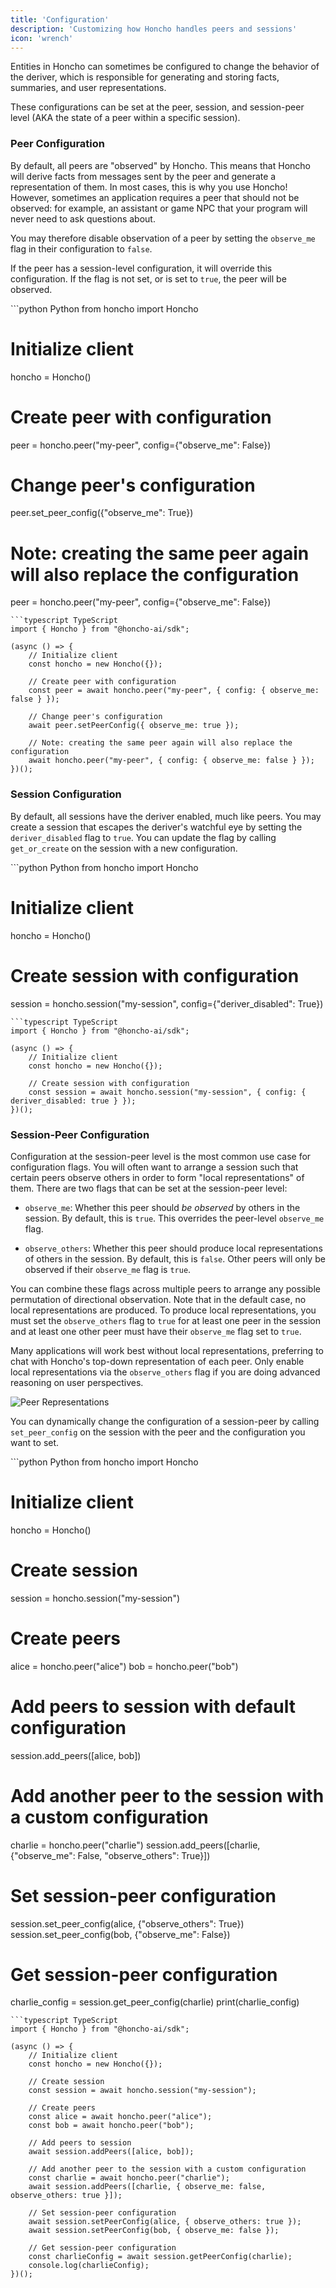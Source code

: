 ```yaml
---
title: 'Configuration'
description: 'Customizing how Honcho handles peers and sessions'
icon: 'wrench'
---
```


Entities in Honcho can sometimes be configured to change the behavior of the deriver, which is responsible for generating and storing facts, summaries, and user representations.

These configurations can be set at the peer, session, and session-peer level (AKA the state of a peer within a specific session).

### Peer Configuration

By default, all peers are "observed" by Honcho. This means that Honcho will derive facts from messages sent by the peer and generate a representation of them. In most cases, this is why you use Honcho! However, sometimes an application requires a peer that should not be observed: for example, an assistant or game NPC that your program will never need to ask questions about.

You may therefore disable observation of a peer by setting the `observe_me` flag in their configuration to `false`.

If the peer has a session-level configuration, it will override this configuration. If the flag is not set, or is set to `true`, the peer will be observed.

<CodeGroup>
```python Python
from honcho import Honcho

# Initialize client
honcho = Honcho()

# Create peer with configuration
peer = honcho.peer("my-peer", config={"observe_me": False})

# Change peer's configuration
peer.set_peer_config({"observe_me": True})

# Note: creating the same peer again will also replace the configuration
peer = honcho.peer("my-peer", config={"observe_me": False})
```
```typescript TypeScript
import { Honcho } from "@honcho-ai/sdk";

(async () => {
    // Initialize client
    const honcho = new Honcho({});

    // Create peer with configuration
    const peer = await honcho.peer("my-peer", { config: { observe_me: false } });

    // Change peer's configuration
    await peer.setPeerConfig({ observe_me: true });

    // Note: creating the same peer again will also replace the configuration
    await honcho.peer("my-peer", { config: { observe_me: false } });
})();
```
</CodeGroup>

### Session Configuration

By default, all sessions have the deriver enabled, much like peers. You may create a session that escapes the deriver's watchful eye by setting the `deriver_disabled` flag to `true`. You can update the flag by calling `get_or_create` on the session with a new configuration.

<CodeGroup>
```python Python
from honcho import Honcho

# Initialize client
honcho = Honcho()

# Create session with configuration
session = honcho.session("my-session", config={"deriver_disabled": True})
```
```typescript TypeScript
import { Honcho } from "@honcho-ai/sdk";

(async () => {
    // Initialize client
    const honcho = new Honcho({});

    // Create session with configuration
    const session = await honcho.session("my-session", { config: { deriver_disabled: true } });
})();
```
</CodeGroup>

### Session-Peer Configuration

Configuration at the session-peer level is the most common use case for configuration flags. You will often want to arrange a session such that certain peers observe others in order to form "local representations" of them. There are two flags that can be set at the session-peer level:

- `observe_me`: Whether this peer should *be observed* by others in the session. By default, this is `true`. This overrides the peer-level `observe_me` flag.

- `observe_others`: Whether this peer should produce local representations of others in the session. By default, this is `false`. Other peers will only be observed if their `observe_me` flag is `true`.

You can combine these flags across multiple peers to arrange any possible permutation of directional observation. Note that in the default case, no local representations are produced. To produce local representations, you must set the `observe_others` flag to `true` for at least one peer in the session and at least one other peer must have their `observe_me` flag set to `true`.

Many applications will work best without local representations, preferring to chat with Honcho's top-down representation of each peer. Only enable local representations via the `observe_others` flag if you are doing advanced reasoning on user perspectives.

<img src="/images/local-vs-global-reps.png" alt="Peer Representations" />

You can dynamically change the configuration of a session-peer by calling `set_peer_config` on the session with the peer and the configuration you want to set.

<CodeGroup>
```python Python
from honcho import Honcho

# Initialize client
honcho = Honcho()

# Create session
session = honcho.session("my-session")

# Create peers
alice = honcho.peer("alice")
bob = honcho.peer("bob")

# Add peers to session with default configuration
session.add_peers([alice, bob])

# Add another peer to the session with a custom configuration
charlie = honcho.peer("charlie")
session.add_peers([charlie, {"observe_me": False, "observe_others": True}])

# Set session-peer configuration
session.set_peer_config(alice, {"observe_others": True})
session.set_peer_config(bob, {"observe_me": False})

# Get session-peer configuration
charlie_config = session.get_peer_config(charlie)
print(charlie_config)
```
```typescript TypeScript
import { Honcho } from "@honcho-ai/sdk";

(async () => {
    // Initialize client
    const honcho = new Honcho({});

    // Create session
    const session = await honcho.session("my-session");

    // Create peers
    const alice = await honcho.peer("alice");
    const bob = await honcho.peer("bob");

    // Add peers to session
    await session.addPeers([alice, bob]);

    // Add another peer to the session with a custom configuration
    const charlie = await honcho.peer("charlie");
    await session.addPeers([charlie, { observe_me: false, observe_others: true }]);

    // Set session-peer configuration
    await session.setPeerConfig(alice, { observe_others: true });
    await session.setPeerConfig(bob, { observe_me: false });

    // Get session-peer configuration
    const charlieConfig = await session.getPeerConfig(charlie);
    console.log(charlieConfig);
})();
```
</CodeGroup>

